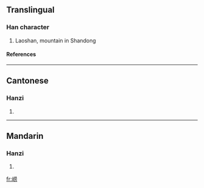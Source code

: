 {{see|嶗}}

==Translingual==
===Han character===
{{Han char|rn=46|rad=山|as=07|sn=10|four=|canj=山廿月尸 (UTBS)}}
# Laoshan, mountain in Shandong
====References====
{{Han ref|kx=0312.301|hdz=10772.180|uh=5D02|ud=23810}}
----
==Cantonese==
===Hanzi===
{{yue-hanzi|jyut=|y=dang3}}
# {{defn|Cantonese}}
----
==Mandarin==
===Hanzi===
{{cmn-hanzi|tra=嶗|pin=[[láo]] (lao2)|wg=lao<sup>2</sup>}}
# {{defn|Mandarin}}

[[fr:崂]]